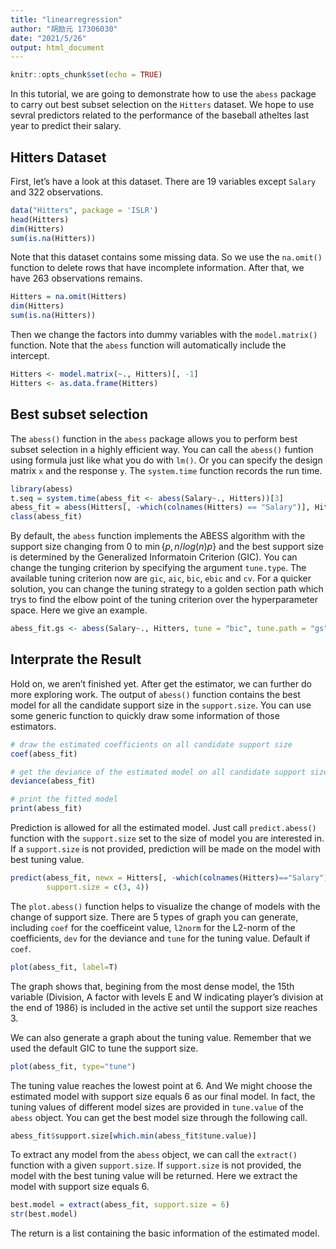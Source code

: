 ```yaml
---
title: "linearregression"
author: "胡励元 17306030"
date: "2021/5/26"
output: html_document
---
```


```r
knitr::opts_chunk$set(echo = TRUE)
```

In this tutorial, we are going to demonstrate how to use the `abess` package to carry out best subset selection on the `Hitters` dataset. 
We hope to use sevral predictors related to the performance of the baseball atheltes last year to predict their salary.

## Hitters Dataset

First, let's have a look at this dataset. There are 19 variables except `Salary` and 322 observations.

```r
data("Hitters", package = 'ISLR')
head(Hitters)
dim(Hitters)
sum(is.na(Hitters))
```
Note that this dataset contains some missing data. So we use the `na.omit()` function to delete rows that have incomplete information. After that, we have 263 observations remains.
```r
Hitters = na.omit(Hitters)
dim(Hitters)
sum(is.na(Hitters))
```
Then we change the factors into dummy variables with the `model.matrix()` function. Note that the `abess` function will automatically include the intercept.

```r
Hitters <- model.matrix(~., Hitters)[, -1]
Hitters <- as.data.frame(Hitters)
```

## Best subset selection

The `abess()` function in the `abess` package allows you to perform best subset selection in a highly efficient way. You can call the `abess()` funtion using formula just like what you do with `lm()`. Or you can specify the design matrix `x` and the response `y`. The `system.time` function records the run time.
```r
library(abess)
t.seq = system.time(abess_fit <- abess(Salary~., Hitters))[3]
abess_fit = abess(Hitters[, -which(colnames(Hitters) == "Salary")], Hitters$Salary)
class(abess_fit)
```

By default, the `abess` function implements the ABESS algorithm with the support size changing from 0 to $\min\{p,n/log(n)p \}$ and the best support size is determined by the Generalized Informatoin Criterion (GIC). You can change the tunging criterion by specifying the argument `tune.type`. The available tuning criterion now are `gic`, `aic`, `bic`, `ebic` and `cv`. For a quicker solution, you can change the tuning strategy to a golden section path which trys to find the elbow point of the tuning criterion over the hyperparameter space. Here we give an example.
```r
abess_fit.gs <- abess(Salary~., Hitters, tune = "bic", tune.path = "gs")
```

## Interprate the Result

Hold on, we aren't finished yet. After get the estimator, we can further do more exploring work.
The output of `abess()` function contains the best model for all the candidate support size in the `support.size`. You can use some generic function to quickly draw some information of those estimators.
```r
# draw the estimated coefficients on all candidate support size
coef(abess_fit)

# get the deviance of the estimated model on all candidate support size
deviance(abess_fit)

# print the fitted model
print(abess_fit)
```

Prediction is allowed for all the estimated model. Just call `predict.abess()` function with the `support.size` set to the size of model you are interested in. If a `support.size` is not provided, prediction will be made on the model with best tuning value.
```r
predict(abess_fit, newx = Hitters[, -which(colnames(Hitters)=="Salary")], 
        support.size = c(3, 4))
```


The `plot.abess()` function helps to visualize the change of models with the change of support size. There are 5 types of graph you can generate, including `coef` for the coefficeint value, `l2norm` for the L2-norm of the coefficients, `dev` for the deviance and `tune` for the tuning value. Default if `coef`.
```r
plot(abess_fit, label=T)
```
The graph shows that, begining from the most dense model, the 15th variable (Division, A factor with levels E and W indicating player's division at the end of 1986) is included in the active set until the support size reaches 3.

We can also generate a graph about the tuning value. Remember that we used the default GIC to tune the support size. 
```r
plot(abess_fit, type="tune")
```

The tuning value reaches the lowest point at 6. And We might choose the estimated model with support size equals 6 as our final model. In fact, the tuning values of different model sizes are provided in `tune.value` of the `abess` object. You can get the best model size through the following call.
```r
abess_fit$support.size[which.min(abess_fit$tune.value)]
```

To extract any model from the `abess` object, we can call the `extract()` function with a given `support.size`. If `support.size` is not provided, the model with the best tuning value will be returned. Here we extract the model with support size equals 6.
```r
best.model = extract(abess_fit, support.size = 6)
str(best.model)
```

The return is a list containing the basic information of the estimated model.

